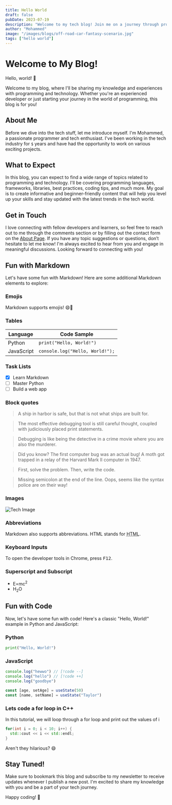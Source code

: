 ```yaml
---
title: Hello World
draft: false
pubDate: 2023-07-19
description: "Welcome to my tech blog! Join me on a journey through programming and technology"
author: "Mohammed"
image: "/images/blogs/off-road-car-fantasy-scenario.jpg"
tags: ["hello world"]
---
```



# Welcome to My Blog!

Hello, world! 👋

Welcome to my blog, where I'll be sharing my knowledge and experiences with
programming and technology. Whether you're an experienced developer or just starting your journey
in the world of programming, this blog is for you!

## About Me

Before we dive into the tech stuff, let me introduce myself. I'm Mohammed,
a passionate programmer and tech enthusiast. I've been working in the tech industry for `$`
years and have had the opportunity to work on various exciting projects.

## What to Expect

In this blog, you can expect to find a wide range of topics related to programming and technology.
I'll be covering programming languages, frameworks, libraries, best practices, coding tips,
and much more. My goal is to create informative and beginner-friendly content that will help
you level up your skills and stay updated with the latest trends in the tech world.

## Get in Touch

I love connecting with fellow developers and learners, so feel free to reach out to me through
the comments section or by filling out the contact form on the [About Page](/about#contact).
If you have any topic suggestions or questions, don’t hesitate to let me know! I'm always excited
to hear from you and engage in meaningful discussions. Looking forward to connecting with you!

## Fun with Markdown

Let's have some fun with Markdown! Here are some additional Markdown elements to explore:

### Emojis

Markdown supports emojis! 😄🚀

### Tables

| Language   | Code Sample                     |
| ---------- | ------------------------------- |
| Python     | `print("Hello, World!")`        |
| JavaScript | `console.log("Hello, World!");` |

### Task Lists

-   [x] Learn Markdown
-   [ ] Master Python
-   [ ] Build a web app

### Block quotes

> A ship in harbor is safe, but that is not what ships are built for.

<Blockquote title="Debugging Tips">The most effective debugging tool is still careful thought, coupled with judiciously placed print statements.</Blockquote>
<Blockquote title="Warning: Coffee Needed" type="warning">Debugging is like being the detective in a crime movie where you are also the murderer.</Blockquote>
<Blockquote title="Fun Fact" type="info">Did you know? The first computer bug was an actual bug! A moth got trapped in a relay of the Harvard Mark II computer in 1947.</Blockquote>
<Blockquote title="Happy Coding" type="success">First, solve the problem. Then, write the code.</Blockquote>
<Blockquote title="Syntax Error" type="error">Missing semicolon at the end of the line. Oops, seems like the syntax police are on their way!</Blockquote>


### Images

![Tech Image](/images/blogs/trafic.jpg)

### Abbreviations

Markdown also supports abbreviations. HTML stands for <abbr title="Hypertext Markup Language">HTML</abbr>.

### Keyboard Inputs

To open the developer tools in Chrome, press <kbd>F12</kbd>.

### Superscript and Subscript

-   E=mc<sup>2</sup>
-   H<sub>2</sub>O

## Fun with Code

Now, let's have some fun with code! Here's a classic "Hello, World!" example in Python and JavaScript:

### Python

```python title="main.py"
print("Hello, World!")
```

### JavaScript

```js title="hello.js" showLineNumbers{5}
console.log("hewwo") // [!code --]
console.log("hello") // [!code ++]
console.log("goodbye")
```

```js title="App.js" /age/#v /name/#v /setAge/#s /setName/#s /50/#i /"Taylor"/#i
const [age, setAge] = useState(50)
const [name, setName] = useState("Taylor")
```

### Lets code a for loop in C++

In this tutorial, we will loop through a for loop and print out the values of i

```cpp title="loop.cpp"
for(int i = 0; i < 10; i++) {
  std::cout << i << std::endl;
}
```

Aren't they hilarious? 😄

## Stay Tuned!

Make sure to bookmark this blog and subscribe to my newsletter to receive updates whenever I
publish a new post. I'm excited to share my knowledge with you and be a part of your tech journey.

Happy coding! 🚀
